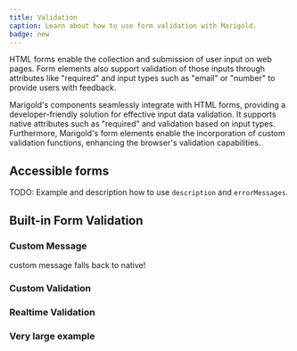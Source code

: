 ```yaml
---
title: Validation
caption: Learn about how to use form validation with Marigold.
badge: new
---
```


HTML forms enable the collection and submission of user input on web pages. Form elements also support validation of those inputs through attributes like "required" and input types such as "email" or "number" to provide users with feedback.

Marigold's components seamlessly integrate with HTML forms, providing a developer-friendly solution for effective input data validation. It supports native attributes such as "required" and validation based on input types. Furthermore, Marigold's form elements enable the incorporation of custom validation functions, enhancing the browser's validation capabilities.

## Accessible forms

TODO: Example and description how to use `description` and `errorMessages`.

## Built-in Form Validation

<ComponentDemo file="./validation-base.demo.tsx" />

### Custom Message

custom message falls back to native!

<ComponentDemo file="./validation-custom-message.demo.tsx" />

### Custom Validation

<ComponentDemo file="./validation-custom-validation.demo.tsx" />

### Realtime Validation

<ComponentDemo file="./validation-realtime.demo.tsx" />

### Very large example

<ComponentDemo file="./validation-built-in.demo.tsx" />
